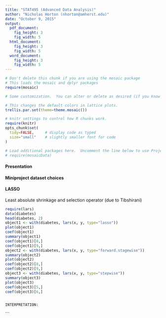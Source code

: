 ```yaml
---
title: "STAT495 (Advanced Data Analysis)"
author: "Nicholas Horton (nhorton@amherst.edu)"
date: "October 9, 2015"
output:
  pdf_document:
    fig_height: 3
    fig_width: 5
  html_document:
    fig_height: 3
    fig_width: 5
  word_document:
    fig_height: 3
    fig_width: 5
---
```



```r
# Don't delete this chunk if you are using the mosaic package
# This loads the mosaic and dplyr packages
require(mosaic)
```

```r
# Some customization.  You can alter or delete as desired (if you know what you are doing).

# This changes the default colors in lattice plots.
trellis.par.set(theme=theme.mosaic())  

# knitr settings to control how R chunks work.
require(knitr)
opts_chunk$set(
  tidy=FALSE,     # display code as typed
  size="small"    # slightly smaller font for code
)
```

```r
# Load additional packages here.  Uncomment the line below to use Project MOSAIC data sets.
# require(mosaicData)   
```


#### Presentation

#### Miniproject dataset choices

#### LASSO

Least absolute shrinkage and selection operator (due to Tibshirani)

```r
require(lars)
data(diabetes)
head(diabetes, 2)
object1 <- with(diabetes, lars(x, y, type="lasso"))
plot(object1)
coef(object1)
summary(object1)
coef(object1)[8,]
coef(object1)[9,]
object2 <- with(diabetes, lars(x, y, type="forward.stagewise"))
summary(object2)
plot(object2)
coef(object2)[8,]
coef(object2)[9,]
object3 <- with(diabetes, lars(x, y, type="stepwise"))
summary(object3)
plot(object3)
coef(object3)[5,]
coef(object3)[6,]
```
```

INTERPRETATION:

```


```
